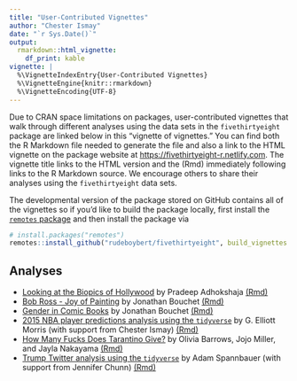 ```yaml
---
title: "User-Contributed Vignettes"
author: "Chester Ismay"
date: "`r Sys.Date()`"
output: 
  rmarkdown::html_vignette:
    df_print: kable
vignette: |
  %\VignetteIndexEntry{User-Contributed Vignettes}
  %\VignetteEngine{knitr::rmarkdown}
  %\VignetteEncoding{UTF-8}
---
```


Due to CRAN space limitations on packages, user-contributed vignettes that walk through different analyses using the data sets in the `fivethirtyeight` package are linked below in this "vignette of vignettes." You can find both the R Markdown file needed to generate the file and also a link to the HTML vignette on the package website at <https://fivethirtyeight-r.netlify.com>. The vignette title links to the HTML version and the (Rmd) immediately following links to the R Markdown source. We encourage others to share their analyses using the `fivethirtyeight` data sets.

The developmental version of the package stored on GitHub contains all of the vignettes so if you'd like to build the package locally, first install the [`remotes` package](https://CRAN.R-project.org/package=remotes) and then install the package via

```r
# install.packages("remotes")
remotes::install_github("rudeboybert/fivethirtyeight", build_vignettes = TRUE)
```

## Analyses

- [Looking at the Biopics of Hollywood](http://fivethirtyeight-r.netlify.com/articles/biopics.html) by Pradeep Adhokshaja [(Rmd)](https://raw.githubusercontent.com/rudeboybert/fivethirtyeight/master/vignettes/biopics.Rmd)
- [Bob Ross - Joy of Painting](http://fivethirtyeight-r.netlify.com/articles/bob_ross.html) by Jonathan Bouchet [(Rmd)](https://raw.githubusercontent.com/rudeboybert/fivethirtyeight/master/vignettes/bob_ross.Rmd)
- [Gender in Comic Books](http://fivethirtyeight-r.netlify.com/articles/comics_gender.html) by Jonathan Bouchet [(Rmd)](https://raw.githubusercontent.com/rudeboybert/fivethirtyeight/master/vignettes/comics_gender.Rmd)
- [2015 NBA player predictions analysis using the `tidyverse`](http://fivethirtyeight-r.netlify.com/articles/nba.html) by G. Elliott Morris (with support from Chester Ismay) [(Rmd)](https://raw.githubusercontent.com/rudeboybert/fivethirtyeight/master/vignettes/NBA.Rmd)
- [How Many Fucks Does Tarantino Give?](http://fivethirtyeight-r.netlify.com/articles/tarantino_swears.html) by Olivia Barrows, Jojo Miller, and Jayla Nakayama [(Rmd)](https://raw.githubusercontent.com/rudeboybert/fivethirtyeight/master/vignettes/tarantino_swears.Rmd)
- [Trump Twitter analysis using the `tidyverse`](http://fivethirtyeight-r.netlify.com/articles/trump_twitter.html) by Adam Spannbauer (with support from Jennifer Chunn) [(Rmd)](https://raw.githubusercontent.com/rudeboybert/fivethirtyeight/master/vignettes/trump_twitter.Rmd)